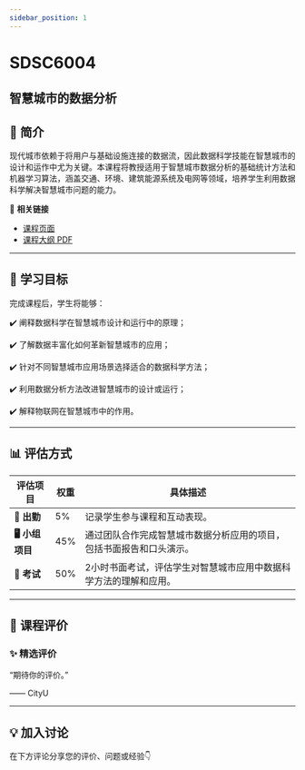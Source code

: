 ```yaml
---
sidebar_position: 1
---
```


# SDSC6004
## 智慧城市的数据分析

## **📘 简介**
现代城市依赖于将用户与基础设施连接的数据流，因此数据科学技能在智慧城市的设计和运作中尤为关键。本课程将教授适用于智慧城市数据分析的基础统计方法和机器学习算法，涵盖交通、环境、建筑能源系统及电网等领域，培养学生利用数据科学解决智慧城市问题的能力。

🔗 **相关链接**
- [课程页面](https://www.cityu.edu.hk/catalogue/pg/202526/course/SDSC6004.htm)
- [课程大纲 PDF](https://www.cityu.edu.hk/catalogue/pg/202526/course/SDSC6004.pdf)

---

## **🎯 学习目标**

完成课程后，学生将能够：

✔️ 阐释数据科学在智慧城市设计和运行中的原理；

✔️ 了解数据丰富化如何革新智慧城市的应用；

✔️ 针对不同智慧城市应用场景选择适合的数据科学方法；

✔️ 利用数据分析方法改进智慧城市的设计或运行；

✔️ 解释物联网在智慧城市中的作用。

---

## **📊 评估方式**

| **评估项目**          | **权重** | **具体描述**                                                                                       |
|----------------------|---------|---------------------------------------------------------------------------------------------------|
| **📝 出勤**            | 5%      | 记录学生参与课程和互动表现。                                                                      |
| **🖥️ 小组项目**        | 45%     | 通过团队合作完成智慧城市数据分析应用的项目，包括书面报告和口头演示。                                |
| **📄 考试**            | 50%     | 2小时书面考试，评估学生对智慧城市应用中数据科学方法的理解和应用。                                  |

---

## **💬 课程评价**

### ✨ **精选评价**
<div className={commentStyles.commentBox}>
    <p className={commentStyles.commentText}>
        “期待你的评价。”
    </p>
    <p className={commentStyles.commentAuthor}>—— CityU</p>
</div>

---


## **💡 加入讨论**

在下方评论分享您的评价、问题或经验👇
<Utterances />